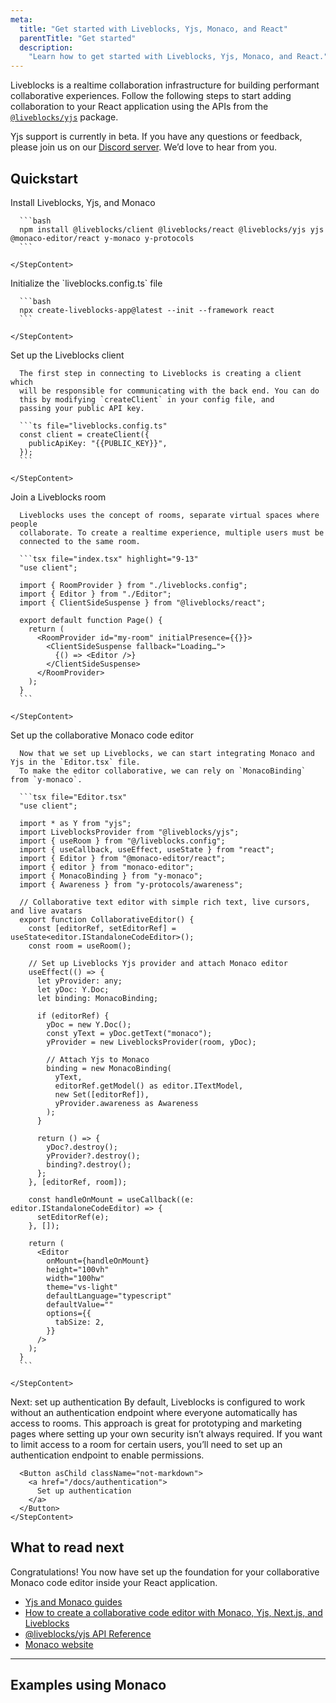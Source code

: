 ```yaml
---
meta:
  title: "Get started with Liveblocks, Yjs, Monaco, and React"
  parentTitle: "Get started"
  description:
    "Learn how to get started with Liveblocks, Yjs, Monaco, and React."
---
```


Liveblocks is a realtime collaboration infrastructure for building performant
collaborative experiences. Follow the following steps to start adding
collaboration to your React application using the APIs from the
[`@liveblocks/yjs`](/docs/api-reference/liveblocks-yjs) package.

<Banner title="Public beta">

Yjs support is currently in beta. If you have any questions or feedback, please
join us on our [Discord server](https://liveblocks.io/discord). We’d love to
hear from you.

</Banner>

## Quickstart

<Steps>
  <Step>
    <StepTitle>Install Liveblocks, Yjs, and Monaco</StepTitle>
    <StepContent>

      ```bash
      npm install @liveblocks/client @liveblocks/react @liveblocks/yjs yjs @monaco-editor/react y-monaco y-protocols
      ```

    </StepContent>

  </Step>
  <Step>
    <StepTitle>Initialize the `liveblocks.config.ts` file</StepTitle>
    <StepContent>

      ```bash
      npx create-liveblocks-app@latest --init --framework react
      ```

    </StepContent>

  </Step>

  <Step>
    <StepTitle>Set up the Liveblocks client</StepTitle>
    <StepContent>

      The first step in connecting to Liveblocks is creating a client which
      will be responsible for communicating with the back end. You can do
      this by modifying `createClient` in your config file, and
      passing your public API key.

      ```ts file="liveblocks.config.ts"
      const client = createClient({
        publicApiKey: "{{PUBLIC_KEY}}",
      });
      ```

    </StepContent>

  </Step>
  <Step>
    <StepTitle>Join a Liveblocks room</StepTitle>
    <StepContent>

      Liveblocks uses the concept of rooms, separate virtual spaces where people
      collaborate. To create a realtime experience, multiple users must be
      connected to the same room.

      ```tsx file="index.tsx" highlight="9-13"
      "use client";

      import { RoomProvider } from "./liveblocks.config";
      import { Editor } from "./Editor";
      import { ClientSideSuspense } from "@liveblocks/react";

      export default function Page() {
        return (
          <RoomProvider id="my-room" initialPresence={{}}>
            <ClientSideSuspense fallback="Loading…">
              {() => <Editor />}
            </ClientSideSuspense>
          </RoomProvider>
        );
      }
      ```

    </StepContent>

  </Step>
  <Step>
    <StepTitle>Set up the collaborative Monaco code editor</StepTitle>
    <StepContent>

      Now that we set up Liveblocks, we can start integrating Monaco and Yjs in the `Editor.tsx` file.
      To make the editor collaborative, we can rely on `MonacoBinding` from `y-monaco`.

      ```tsx file="Editor.tsx"
      "use client";

      import * as Y from "yjs";
      import LiveblocksProvider from "@liveblocks/yjs";
      import { useRoom } from "@/liveblocks.config";
      import { useCallback, useEffect, useState } from "react";
      import { Editor } from "@monaco-editor/react";
      import { editor } from "monaco-editor";
      import { MonacoBinding } from "y-monaco";
      import { Awareness } from "y-protocols/awareness";

      // Collaborative text editor with simple rich text, live cursors, and live avatars
      export function CollaborativeEditor() {
        const [editorRef, setEditorRef] = useState<editor.IStandaloneCodeEditor>();
        const room = useRoom();

        // Set up Liveblocks Yjs provider and attach Monaco editor
        useEffect(() => {
          let yProvider: any;
          let yDoc: Y.Doc;
          let binding: MonacoBinding;

          if (editorRef) {
            yDoc = new Y.Doc();
            const yText = yDoc.getText("monaco");
            yProvider = new LiveblocksProvider(room, yDoc);

            // Attach Yjs to Monaco
            binding = new MonacoBinding(
              yText,
              editorRef.getModel() as editor.ITextModel,
              new Set([editorRef]),
              yProvider.awareness as Awareness
            );
          }

          return () => {
            yDoc?.destroy();
            yProvider?.destroy();
            binding?.destroy();
          };
        }, [editorRef, room]);

        const handleOnMount = useCallback((e: editor.IStandaloneCodeEditor) => {
          setEditorRef(e);
        }, []);

        return (
          <Editor
            onMount={handleOnMount}
            height="100vh"
            width="100hw"
            theme="vs-light"
            defaultLanguage="typescript"
            defaultValue=""
            options={{
              tabSize: 2,
            }}
          />
        );
      }
      ```

    </StepContent>

  </Step>

  <Step lastStep>
    <StepTitle>Next: set up authentication</StepTitle>
    <StepContent>
      By default, Liveblocks is configured to work without an authentication endpoint
      where everyone automatically has access to rooms. This approach is great for
      prototyping and marketing pages where setting up your own security isn’t always
      required. If you want to limit access to a room for certain users, you’ll need
      to set up an authentication endpoint to enable permissions.

      <Button asChild className="not-markdown">
        <a href="/docs/authentication">
          Set up authentication
        </a>
      </Button>
    </StepContent>

  </Step>

</Steps>

## What to read next

Congratulations! You now have set up the foundation for your collaborative
Monaco code editor inside your React application.

- [Yjs and Monaco guides](/docs/guides?technologies=yjs%2Cmonaco)
- [How to create a collaborative code editor with Monaco, Yjs, Next.js, and Liveblocks](/docs/guides/how-to-create-a-collaborative-code-editor-with-monaco-yjs-nextjs-and-liveblocks)
- [@liveblocks/yjs API Reference](/docs/api-reference/liveblocks-yjs)
- [Monaco website](https://microsoft.github.io/monaco-editor/)

---

## Examples using Monaco

<ListGrid columns={2}>
  <ExampleCard
    example={{
      title: "Collaborative Code Editor",
      slug: "collaborative-code-editor/nextjs-yjs-monaco",
      image: "/images/examples/thumbnails/code-editor.jpg",
    }}
    technologies={["nextjs"]}
    openInNewWindow
  />
</ListGrid>
